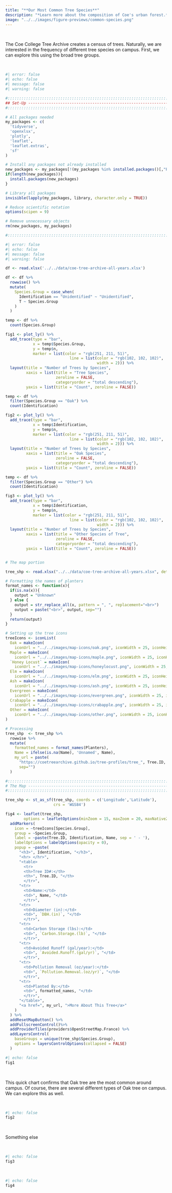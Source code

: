 ```yaml
---
title: "**Our Most Common Tree Species**"
description: "*Learn more about the composition of Coe's urban forest.*"
image: "../../images/figure-previews/common-species.png"
---
```


<br>

The Coe College Tree Archive creates a census of trees. Naturally, we are interested in the frequency of different tree species on campus. First, we can explore this using the broad tree groups.

<br>

```r
#| error: false
#| echo: false
#| message: false
#| warning: false

#:::::::::::::::::::::::::::::::::::::::::::::::::::::::::::::::::::::::::::::::
## Set-Up ----------------------------------------------------------------------
#:::::::::::::::::::::::::::::::::::::::::::::::::::::::::::::::::::::::::::::::

# All packages needed
my_packages <- c(
  'tidyverse',
  'openxlsx',
  'plotly',
  'leaflet',
  'leaflet.extras',
  'sf'
)

# Install any packages not already installed
new_packages <- my_packages[!(my_packages %in% installed.packages()[,"Package"])]
if(length(new_packages)){
  install.packages(new_packages)
}

# Library all packages
invisible(lapply(my_packages, library, character.only = TRUE))

# Reduce scientific notation
options(scipen = 9)

# Remove unnecessary objects
rm(new_packages, my_packages)

#:::::::::::::::::::::::::::::::::::::::::::::::::::::::::::::::::::::::::::::::
```

```r
#| error: false
#| echo: false
#| message: false
#| warning: false

df <- read.xlsx('../../data/coe-tree-archive-all-years.xlsx')

df <- df %>% 
  rowwise() %>% 
  mutate(
    Species.Group = case_when(
      Identification == "Unidentified" ~ "Unidentified",
      T ~ Species.Group
    )
  )

temp <- df %>% 
  count(Species.Group)

fig1 <- plot_ly() %>% 
  add_trace(type = "bar",
            x = temp$Species.Group,
            y = temp$n,
            marker = list(color = "rgb(251, 211, 51)",
                            line = list(color = "rgb(102, 102, 102)",
                                        width = 2))) %>% 
  layout(title = "Number of Trees by Species",
         xaxis = list(title = "Tree Species", 
                      zeroline = FALSE, 
                      categoryorder = "total descending"),
         yaxis = list(title = "Count", zeroline = FALSE))

temp <- df %>% 
  filter(Species.Group == "Oak") %>% 
  count(Identification)

fig2 <- plot_ly() %>% 
  add_trace(type = "bar",
            x = temp$Identification,
            y = temp$n,
            marker = list(color = "rgb(251, 211, 51)",
                            line = list(color = "rgb(102, 102, 102)",
                                        width = 2))) %>% 
  layout(title = "Number of Trees by Species",
         xaxis = list(title = "Oak Species", 
                      zeroline = FALSE, 
                      categoryorder = "total descending"),
         yaxis = list(title = "Count", zeroline = FALSE))

temp <- df %>% 
  filter(Species.Group == "Other") %>% 
  count(Identification)

fig3 <- plot_ly() %>% 
  add_trace(type = "bar",
            x = temp$Identification,
            y = temp$n,
            marker = list(color = "rgb(251, 211, 51)",
                            line = list(color = "rgb(102, 102, 102)",
                                        width = 2))) %>% 
  layout(title = "Number of Trees by Species",
         xaxis = list(title = "Other Species of Tree", 
                      zeroline = FALSE, 
                      categoryorder = "total descending"),
         yaxis = list(title = "Count", zeroline = FALSE))


# The map portion

tree_shp <- read.xlsx("../../data/coe-tree-archive-all-years.xlsx", detectDates = T) 

# Formatting the names of planters
format_names <- function(x){
  if(is.na(x)){
    output = "Unknown"
  } else {
    output = str_replace_all(x, pattern = ", ", replacement="<br>")
    output = paste("<br>", output, sep="")
  }
  return(output)
}

# Setting up the tree icons
treeIcons <- iconList(  
  Oak = makeIcon(
    iconUrl = "../../images/map-icons/oak.png", iconWidth = 25, iconHeight = 50),
  Maple = makeIcon(
    iconUrl = "../../images/map-icons/maple.png", iconWidth = 25, iconHeight = 50), 
  `Honey Locust` = makeIcon(
    iconUrl = "../../images/map-icons/honeylocust.png", iconWidth = 25, iconHeight = 50),
  Elm = makeIcon(
    iconUrl = "../../images/map-icons/elm.png", iconWidth = 25, iconHeight = 50), 
  Ash = makeIcon(
    iconUrl = "../../images/map-icons/ash.png", iconWidth = 25, iconHeight = 50),
  Evergreen = makeIcon(
    iconUrl = "../../images/map-icons/evergreen.png", iconWidth = 25, iconHeight = 50),
  Crabapple = makeIcon(
    iconUrl = "../../images/map-icons/crabapple.png", iconWidth = 25, iconHeight = 50),
  Other = makeIcon(
    iconUrl = "../../images/map-icons/other.png", iconWidth = 25, iconHeight = 50)
)

# Processing
tree_shp  <- tree_shp %>% 
  rowwise %>% 
  mutate(
    formatted_names = format_names(Planters),
    Name = ifelse(is.na(Name), 'Unnamed', Name),
    my_url = paste(
      "https://coetreearchive.github.io/tree-profiles/tree_", Tree.ID, ".html", 
      sep="")
  )

#:::::::::::::::::::::::::::::::::::::::::::::::::::::::::::::::::::::::::::::::
# The Map ----------------------------------------------------------------------
#:::::::::::::::::::::::::::::::::::::::::::::::::::::::::::::::::::::::::::::::

tree_shp <- st_as_sf(tree_shp, coords = c('Longitude','Latitude'), 
                     crs = 'WGS84')

fig4 <- leaflet(tree_shp, 
        options = leafletOptions(minZoom = 15, maxZoom = 20, maxNativeZoom=20)) %>%
  addMarkers(
    icon = ~treeIcons[Species.Group], 
    group = ~Species.Group,
    label = ~paste(Tree.ID, Identification, Name, sep = ' - '), 
    labelOptions = labelOptions(opacity = 0),
    popup = ~paste(
      "<h3>", Identification, "</h3>",
      "<hr> </hr>",
      "<table>
        <tr>
        <th>Tree ID#:</th>
        <th>", Tree.ID, "</th>
        </tr>",
      "<tr>
        <td>Name:</td>
        <td>", Name, "</td>
        </tr>",
      "<tr>
        <td>Diameter (in):</td>
        <td>", `DBH.(in)`, "</td>
        </tr>",
      "<tr>
        <td>Carbon Storage (lbs):</td>
        <td>", `Carbon.Storage.(lb)`, "</td>
        </tr>",
      "<tr>
        <td>Avoided Runoff (gal/year):</td>
        <td>", `Avoided.Runoff.(gal/yr)`, "</td>
        </tr>",
      "<tr>
        <td>Pollution Removal (oz/year):</td>
        <td>", `Pollution.Removal.(oz/yr)`, "</td>
        </tr>",
      "<tr>
        <td>Planted By:</td>
        <td>", formatted_names, "</td>
        </tr>",
      "</table>",
      "<a href=", my_url, ">More About This Tree</a>"
    )
  ) %>% 
  addResetMapButton() %>%
  addFullscreenControl()%>% 
  addProviderTiles(providers$OpenStreetMap.France) %>% 
  addLayersControl(
    baseGroups = unique(tree_shp$Species.Group),
    options = layersControlOptions(collapsed = FALSE)
  )


```

```r
#| echo: false
fig1
```

<br>

This quick chart confirms that Oak tree are the most common around campus. Of course, there are several different types of Oak tree on campus. We can explore this as well.

<br>

```r
#| echo: false
fig2
```

<br>

Something else

<br>

```r
#| echo: false
fig3
```

<br>

```r
#| echo: false
fig4
```

<br>

